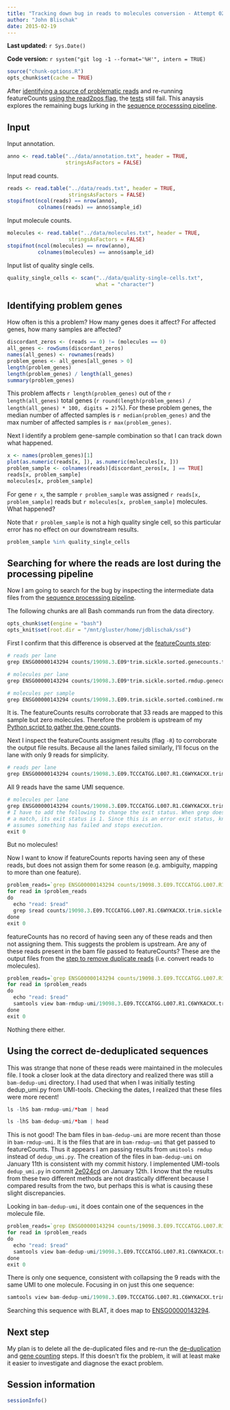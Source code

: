 ```yaml
---
title: "Tracking down bug in reads to molecules conversion - Attempt 02"
author: "John Blischak"
date: 2015-02-19
---
```


**Last updated:** `r Sys.Date()`

**Code version:** `r system("git log -1 --format='%H'", intern = TRUE)`

```r
source("chunk-options.R")
opts_chunk$set(cache = TRUE)
```

After [identifying a source of problematic reads][attempt-01] and re-running featureCounts [using the read2pos flag][read2pos], the [tests][] still fail.
This anaysis explores the remaining bugs lurking in the [sequence processsing pipeline][pipeline].

[attempt-01]: bug-conversion-01.html
[read2pos]: read2pos.html
[tests]: https://github.com/jdblischak/singleCellSeq/tree/master/tests
[pipeline]: process-samples.html

## Input

Input annotation.

```r
anno <- read.table("../data/annotation.txt", header = TRUE,
                   stringsAsFactors = FALSE)
```

Input read counts.

```r
reads <- read.table("../data/reads.txt", header = TRUE,
                    stringsAsFactors = FALSE)
stopifnot(ncol(reads) == nrow(anno),
          colnames(reads) == anno$sample_id)
```

Input molecule counts.

```r
molecules <- read.table("../data/molecules.txt", header = TRUE,
                    stringsAsFactors = FALSE)
stopifnot(ncol(molecules) == nrow(anno),
          colnames(molecules) == anno$sample_id)
```

Input list of quality single cells.

```r
quality_single_cells <- scan("../data/quality-single-cells.txt",
                             what = "character")
```

## Identifying problem genes

How often is this a problem? How many genes does it affect? For affected genes, how many samples are affected?

```r
discordant_zeros <- (reads == 0) != (molecules == 0)
all_genes <- rowSums(discordant_zeros)
names(all_genes) <- rownames(reads)
problem_genes <- all_genes[all_genes > 0]
length(problem_genes)
length(problem_genes) / length(all_genes)
summary(problem_genes)
```

This problem affects `r length(problem_genes)`
out of the `r length(all_genes)` total genes
(`r round(length(problem_genes) / length(all_genes) * 100, digits = 2)`%).
For these problem genes, the median number of affected samples is `r median(problem_genes)`
and the max number of affected samples is `r max(problem_genes)`.

Next I identify a problem gene-sample combination so that I can track down what happened.

```r
x <- names(problem_genes)[1]
plot(as.numeric(reads[x, ]), as.numeric(molecules[x, ]))
problem_sample <- colnames(reads)[discordant_zeros[x, ] == TRUE]
reads[x, problem_sample]
molecules[x, problem_sample]
```

For gene `r x`,
the sample `r problem_sample`
was assigned `r reads[x, problem_sample]` reads
but `r molecules[x, problem_sample]` molecules.
What happened?

Note that `r problem_sample` is not a high quality single cell, so this particular error has no effect on our downstream results.

```r
problem_sample %in% quality_single_cells
```

## Searching for where the reads are lost during the processing pipeline

Now I am going to search for the bug by inspecting the intermediate data files from the [sequence processsing pipeline][pipeline].

The following chunks are all Bash commands run from the data directory.

```r
opts_chunk$set(engine = "bash")
opts_knit$set(root.dir = "/mnt/gluster/home/jdblischak/ssd")
```

First I confirm that this difference is observed at the [featureCounts step][featureCounts]:

[featureCounts]: process-samples.html#count-reads-per-gene

```r
# reads per lane
grep ENSG00000143294 counts/19098.3.E09*trim.sickle.sorted.genecounts.txt | cut -f1,7
```

```r
# molecules per lane
grep ENSG00000143294 counts/19098.3.E09*trim.sickle.sorted.rmdup.genecounts.txt | cut -f1,7
```

```r
# molecules per sample
grep ENSG00000143294 counts/19098.3.E09.trim.sickle.sorted.combined.rmdup.genecounts.txt | cut -f1,7
```

It is. The featureCounts results corroborate that 33 reads are mapped to this sample but zero molecules.
Therefore the problem is upstream of my [Python script to gather the gene counts][gather-gene-counts].

[gather-gene-counts]: process-samples.html#gather-gene-counts

Next I inspect the featureCounts assigment results (flag `-R`) to corroborate the output file results.
Because all the lanes failed similarly, I'll focus on the lane with only 9 reads for simplicity.

```r
# reads per lane
grep ENSG00000143294 counts/19098.3.E09.TCCCATGG.L007.R1.C6WYKACXX.trim.sickle.sorted.bam.featureCounts
```

All 9 reads have the same UMI sequence.

```r
# molecules per lane
grep ENSG00000143294 counts/19098.3.E09.TCCCATGG.L007.R1.C6WYKACXX.trim.sickle.sorted.rmdup.bam.featureCounts
# I have to add the following to change the exit status. When grep does not find
# a match, its exit status is 1. Since this is an error exit status, knitr
# assumes something has failed and stops execution.
exit 0
```

But no molecules!

Now I want to know if featureCounts reports having seen any of these reads, but does not assign them for some reason (e.g. ambiguity, mapping to more than one feature).

```r
problem_reads=`grep ENSG00000143294 counts/19098.3.E09.TCCCATGG.L007.R1.C6WYKACXX.trim.sickle.sorted.bam.featureCounts | cut -f1`
for read in $problem_reads
do
  echo "read: $read"
  grep $read counts/19098.3.E09.TCCCATGG.L007.R1.C6WYKACXX.trim.sickle.sorted.rmdup.bam.featureCounts
done
exit 0
```

featureCounts has no record of having seen any of these reads and then not assigning them.
This suggests the problem is upstream.
Are any of these reads present in the bam file passed to featureCounts?
These are the output files from the [step to remove duplicate reads][rmdup] (i.e. convert reads to molecules).

[rmdup]: http://jdblischak.github.io/singleCellSeq/analysis/process-samples.html#remove-duplicate-umis

```r
problem_reads=`grep ENSG00000143294 counts/19098.3.E09.TCCCATGG.L007.R1.C6WYKACXX.trim.sickle.sorted.bam.featureCounts | cut -f1`
for read in $problem_reads
do
  echo "read: $read"
  samtools view bam-rmdup-umi/19098.3.E09.TCCCATGG.L007.R1.C6WYKACXX.trim.sickle.sorted.rmdup.bam | grep $read
done
exit 0
```

Nothing there either.

## Using the correct de-deduplicated sequences

This was strange that none of these reads were maintained in the molecules file.
I took a closer look at the data directory and realized there was still a `bam-dedup-umi` directory.
I had used that when I was initially testing dedup_umi.py from UMI-tools.
Checking the dates, I realized that these files were more recent!

```r
ls -lhS bam-rmdup-umi/*bam | head
```

```r
ls -lhS bam-dedup-umi/*bam | head
```

This is not good! The bam files in `bam-dedup-umi` are more recent than those in `bam-rmdup-umi`.
It is the files that are in `bam-rmdup-umi` that get passed to featureCounts.
Thus it appears I am passing results from `umitools rmdup` instead of `dedup_umi.py`.
The creation of the files in `bam-dedup-umi` on January 11th is consistent with my commit history.
I implemented UMI-tools `dedup_umi.py` in commit [2e024cd][] on January 12th.
I know that the results from these two different methods are not drastically different because I compared results from the two, but perhaps this is what is causing these slight discrepancies.

[2e024cd]: https://github.com/jdblischak/singleCellSeq/commit/2e024cdae1a8e9b3375aa037c3f7deb7c4b60057

Looking in `bam-dedup-umi`, it does contain one of the sequences in the molecule file.

```r
problem_reads=`grep ENSG00000143294 counts/19098.3.E09.TCCCATGG.L007.R1.C6WYKACXX.trim.sickle.sorted.bam.featureCounts | cut -f1`
for read in $problem_reads
do
  echo "read: $read"
  samtools view bam-dedup-umi/19098.3.E09.TCCCATGG.L007.R1.C6WYKACXX.trim.sickle.sorted.rmdup.bam | grep $read
done
exit 0
```

There is only one sequence, consistent with collapsing the 9 reads with the same UMI to one molecule.
Focusing in on just this one sequence:

```r
samtools view bam-dedup-umi/19098.3.E09.TCCCATGG.L007.R1.C6WYKACXX.trim.sickle.sorted.rmdup.bam | grep HWI-700819F:303:C6WYKACXX:7:1208:12235:61153:UMI_GTCTGGGG
```

Searching this sequence with BLAT, it does map to [ENSG00000143294][PRCC].

[PRCC]: http://www.genome.ucsc.edu/cgi-bin/hgc?hgsid=476159087_GlgSvATrzrn0XnTPl8co67sJzTrQ&c=chr1&o=156737345&t=156770602&g=ensGene&i=ENST00000353233

## Next step

My plan is to delete all the de-duplicated files and re-run the [de-duplication][rmdup] and [gene counting][featureCounts] steps.
If this doesn't fix the problem, it will at least make it easier to investigate and diagnose the exact problem.

## Session information

```r
sessionInfo()
```
